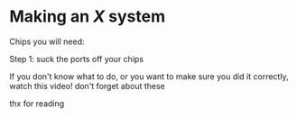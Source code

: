 # Making an *X* system

Chips you will need:
<IChip uuid="98b99011-9be8-43b3-89cc-1e9d55bd8b51" redirect />

Step 1: suck the ports off your chips
<GuideMedia fileName="testimage.jpg" fileType="image" width="500px" height="300px"/>

If you don't know what to do, or you want to make sure you did it correctly, watch this video!
<GuideMedia fileName="crispy_video.mp4" fileType="video" width="500px" height="300px"/>
don't forget about these
<GuideMedia fileName="crispy_audio.mp3" fileType="audio"/>

thx for reading